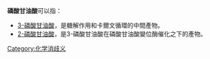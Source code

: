 '''磷酸甘油酸'''可以指：
*[[3-磷酸甘油酸|3-磷酸甘油酸]]，是糖解作用和卡爾文循環的中間產物。
*[[2-磷酸甘油酸|2-磷酸甘油酸]]，是3-磷酸甘油酸在磷酸甘油酸變位酶催化之下的產物。
{{disambig|cat=五字消歧義}}

[[Category:化学消歧义|Category:化学消歧义]]